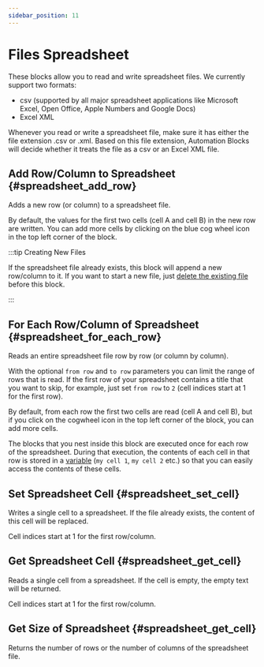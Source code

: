 ```yaml
---
sidebar_position: 11
---
```



# Files Spreadsheet

These blocks allow you to read and write spreadsheet files. We currently support two formats: 
- csv (supported by all major spreadsheet applications like Microsoft Excel, Open Office, Apple Numbers and Google Docs)
- Excel XML 

Whenever you read or write a spreadsheet file, make sure it has either the file extension .csv or .xml. Based on this file extension, Automation Blocks will decide whether it treats the file as a csv or an Excel XML file.


## Add Row/Column to Spreadsheet {#spreadsheet_add_row}

<RetinaImg src="/img/blockScreenshots/FilesSpreadsheet/spreadsheet_add_row.png" alt="Block spreadsheet_add_row"/>


Adds a new row (or column) to a spreadsheet file.

By default, the values for the first two cells (cell A and cell B) in the new row are written. You can add more cells by clicking on the blue cog wheel icon in the top left corner of the block.

:::tip Creating New Files

If the spreadsheet file already exists, this block will append a new row/column to it. If you want to start a new file, just [delete the existing file](files.mdx#block_extendscript_delete_file) before this block. 

:::


## For Each Row/Column of Spreadsheet {#spreadsheet_for_each_row}

<RetinaImg src="/img/blockScreenshots/FilesSpreadsheet/spreadsheet_for_each_row.png" alt="Block spreadsheet_for_each_row"/>


Reads an entire spreadsheet file row by row (or column by column).

With the optional `from row` and `to row` parameters you can limit the range of rows that is read. If the first row of your spreadsheet contains a title that you want to skip, for example, just set `from row` to `2` (cell indices start at 1 for the first row).

By default, from each row the first two cells are read (cell A and cell B), but if you click on the cogwheel icon in the top left corner of the block, you can add more cells.

The blocks that you nest inside this block are executed once for each row of the spreadsheet. During that execution, the contents of each cell in that row is stored in a [variable](variables.mdx) (`my cell 1`, `my cell 2` etc.) so that you can easily access the contents of these cells.

## Set Spreadsheet Cell {#spreadsheet_set_cell}

<RetinaImg src="/img/blockScreenshots/FilesSpreadsheet/spreadsheet_set_cell.png" alt="Block spreadsheet_set_cell"/>


Writes a single cell to a spreadsheet.
If the file already exists, the content of this cell will be replaced. 

Cell indices start at 1 for the first row/column.

## Get Spreadsheet Cell {#spreadsheet_get_cell}

<RetinaImg src="/img/blockScreenshots/FilesSpreadsheet/spreadsheet_get_cell.png" alt="Block spreadsheet_get_cell"/>


Reads a single cell from a spreadsheet. If the cell is empty, the empty text will be returned. 

Cell indices start at 1 for the first row/column.

## Get Size of Spreadsheet {#spreadsheet_get_cell}

<RetinaImg src="/img/blockScreenshots/FilesSpreadsheet/spreadsheet_get_size.png" alt="Block spreadsheet_get_size"/>

Returns the number of rows or the number of columns of the spreadsheet file.